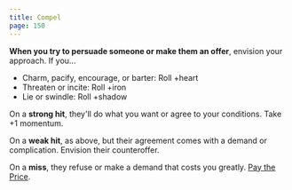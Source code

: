 ```yaml
---
title: Compel
page: 150
---
```


**When you try to persuade someone or make them an offer**, envision your approach. If you...

- Charm, pacify, encourage, or barter: Roll +heart
- Threaten or incite: Roll +iron
- Lie or swindle: Roll +shadow

On a **strong hit**, they'll do what you want or agree to your conditions. Take +1 momentum.

On a **weak hit**, as above, but their agreement comes with a demand or complication. Envision their counteroffer.

On a **miss**, they refuse or make a demand that costs you greatly. [Pay the Price](starforged/moves/fate/pay_the_price).
